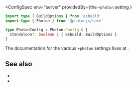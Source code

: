 
<ConfigSpec
  env="server"
  providedBy={<ProvidedBy extension="vike-photon">the <code>+photon</code> setting</ProvidedBy> }
>
```ts
import type { BuildOptions } from 'esbuild'
import type { Photon } from '@photonjs/core'

type PhotonConfig = Photon.Config & {
  standalone?: boolean | { esbuild: BuildOptions }
}
```
</ConfigSpec>

The documentation for the various `+photon` settings lives at <Link href="/vike-photon"></Link>.

## See also

- <Link href="/vike-photon" />
- <Link href="/blog/photon" />
